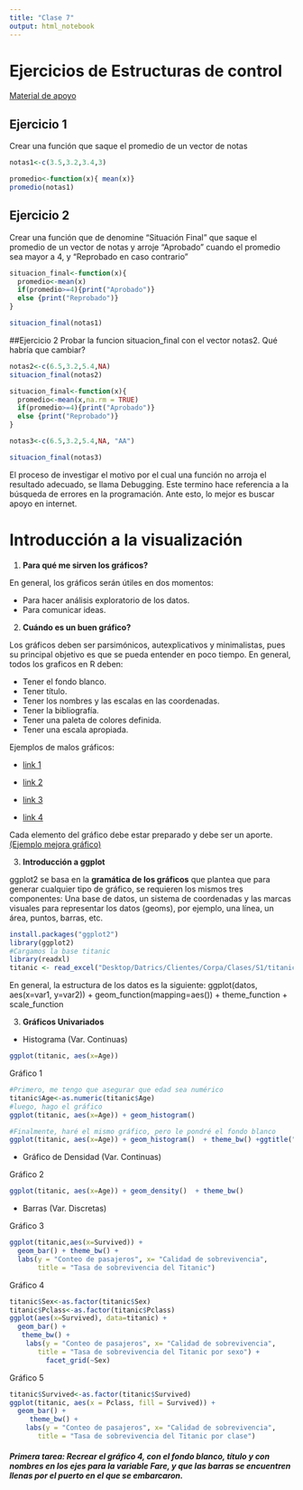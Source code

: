 ```yaml
---
title: "Clase 7"
output: html_notebook
---
```


# Ejercicios de Estructuras de control

[Material de apoyo](https://rsanchezs.gitbooks.io/ciencia-de-datos-con-r/estructuras_control/iterativas/estructuras_iterativas.html)

## Ejercicio 1 
Crear una función que saque el promedio de un vector de notas 
```r
notas1<-c(3.5,3.2,3.4,3)

promedio<-function(x){ mean(x)}
promedio(notas1)
```

## Ejercicio 2
Crear una función que de denomine "Situación Final" que saque el promedio de un vector de notas y arroje "Aprobado" cuando el promedio sea mayor a 4, y "Reprobado en caso contrario"
```r
situacion_final<-function(x){
  promedio<-mean(x)
  if(promedio>=4){print("Aprobado")}
  else {print("Reprobado")}
}

situacion_final(notas1)
```

##Ejercicio 2
Probar la funcion situacion_final con el vector notas2. Qué habría que cambiar?
```r
notas2<-c(6.5,3.2,5.4,NA)
situacion_final(notas2)

situacion_final<-function(x){
  promedio<-mean(x,na.rm = TRUE)
  if(promedio>=4){print("Aprobado")}
  else {print("Reprobado")}
}

notas3<-c(6.5,3.2,5.4,NA, "AA")

situacion_final(notas3)
```
El proceso de investigar el motivo por el cual una función no arroja el resultado adecuado, se llama Debugging. Este termino hace referencia a la  búsqueda de errores en la programación. Ante esto, lo mejor es buscar apoyo en internet. 



# Introducción a la visualización


1. **Para qué me sirven los gráficos?**

En general, los gráficos serán útiles en dos momentos:

* Para hacer análisis exploratorio de los datos. 
* Para comunicar ideas. 


2. **Cuándo es un buen gráfico?**

Los gráficos deben ser parsimónicos, autexplicativos y minimalistas, pues su principal objetivo es que se pueda entender en poco tiempo.  En general, todos los graficos en R deben:

- Tener el fondo blanco.
- Tener título.
- Tener los nombres y las escalas en las coordenadas.
- Tener la bibliografía.
- Tener una paleta de colores definida. 
- Tener una escala apropiada.

Ejemplos de malos gráficos: 

- [link 1](https://www.google.com/url?sa=i&rct=j&q=&esrc=s&source=images&cd=&ved=2ahUKEwj4wuHexOXkAhV_E7kGHQWYDs8QjRx6BAgBEAQ&url=https%3A%2F%2Fwww.adnradio.cl%2Fnoticias%2Fpolitica%2Fel-extrano-grafico-que-presento-sebastian-pinera-para-justificar-la-baja-de-victimizacion%2F20171106%2Fnota%2F3630063.aspx&psig=AOvVaw38HCeiTlZg3xo2ireqZVl7&ust=1569279738150947)

- [link 2](https://www.google.com/url?sa=i&rct=j&q=&esrc=s&source=images&cd=&ved=2ahUKEwjD05n6xOXkAhW1I7kGHUTtDUkQjRx6BAgBEAQ&url=https%3A%2F%2Fwww.eldesconcierto.cl%2F2018%2F03%2F07%2Fa-lo-pinera-el-mercurio-publica-distorsionado-grafico-que-compara-gobiernos-y-perjudica-al-de-bachelet%2F&psig=AOvVaw38HCeiTlZg3xo2ireqZVl7&ust=1569279738150947)

- [link 3](https://www.google.com/url?sa=i&rct=j&q=&esrc=s&source=images&cd=&ved=2ahUKEwihkoKgxeXkAhVrHbkGHUrICIcQjRx6BAgBEAQ&url=https%3A%2F%2Fvenngage.com%2Fblog%2Fmisleading-graphs%2F&psig=AOvVaw1aTI9uju_ey3eidO4JMYUD&ust=1569279871339683)

- [link 4](https://www.google.com/url?sa=i&rct=j&q=&esrc=s&source=images&cd=&ved=2ahUKEwiWvNvDxeXkAhVLK7kGHYBzDVEQjRx6BAgBEAQ&url=http%3A%2F%2Fbell-wang.github.io%2Fcritique-on-graph%2F&psig=AOvVaw1aTI9uju_ey3eidO4JMYUD&ust=1569279871339683)

Cada elemento del gráfico debe estar preparado y debe ser un aporte.[(Ejemplo mejora gráfico)](https://speakerdeck.com/cherdarchuk/data-looks-better-naked-pie-chart-edition)





3. **Introducción a ggplot** 

ggplot2 se basa en la **gramática de los gráficos** que plantea que para generar cualquier tipo de gráfico, se requieren los mismos tres componentes: Una base de datos, un sistema de coordenadas y las marcas visuales para representar los datos (geoms), por ejemplo, una línea, un área, puntos, barras, etc.

```r
install.packages("ggplot2")
library(ggplot2)
#Cargamos la base titanic
library(readxl)
titanic <- read_excel("Desktop/Datrics/Clientes/Corpa/Clases/S1/titanic.xlsx")
```

En general, la estructura de los datos es la siguiente: 
ggplot(datos, aes(x=var1, y=var2)) + geom_function(mapping=aes()) + theme_function + scale_function


3. **Gráficos Univariados** 
* Histograma (Var. Continuas)
```r
ggplot(titanic, aes(x=Age))
```

Gráfico 1
```r
#Primero, me tengo que asegurar que edad sea numérico
titanic$Age<-as.numeric(titanic$Age)
#luego, hago el gráfico
ggplot(titanic, aes(x=Age)) + geom_histogram() 

#Finalmente, haré el mismo gráfico, pero le pondré el fondo blanco
ggplot(titanic, aes(x=Age)) + geom_histogram()  + theme_bw() +ggtitle("Histograma Edad")
```

* Gráfico de Densidad (Var. Continuas)

Gráfico 2
```r
ggplot(titanic, aes(x=Age)) + geom_density()  + theme_bw()
```

* Barras (Var. Discretas)

Gráfico 3
```r
ggplot(titanic,aes(x=Survived)) +
  geom_bar() + theme_bw() + 
  labs(y = "Conteo de pasajeros", x= "Calidad de sobrevivencia",
       title = "Tasa de sobrevivencia del Titanic")
```



Gráfico 4
```r
titanic$Sex<-as.factor(titanic$Sex)
titanic$Pclass<-as.factor(titanic$Pclass)
ggplot(aes(x=Survived), data=titanic) +
  geom_bar() +
   theme_bw() +
    labs(y = "Conteo de pasajeros", x= "Calidad de sobrevivencia",
       title = "Tasa de sobrevivencia del Titanic por sexo") +
         facet_grid(~Sex)
```

Gráfico 5
```r
titanic$Survived<-as.factor(titanic$Survived)
ggplot(titanic, aes(x = Pclass, fill = Survived)) + 
  geom_bar() +
     theme_bw() +
    labs(y = "Conteo de pasajeros", x= "Calidad de sobrevivencia",
       title = "Tasa de sobrevivencia del Titanic por clase")
```

##### Primera tarea: Recrear el gráfico 4, con el fondo blanco,  título y con nombres en los ejes para la variable Fare, y que las barras se encuentren llenas por el puerto en el que se embarcaron. 

```r

```





